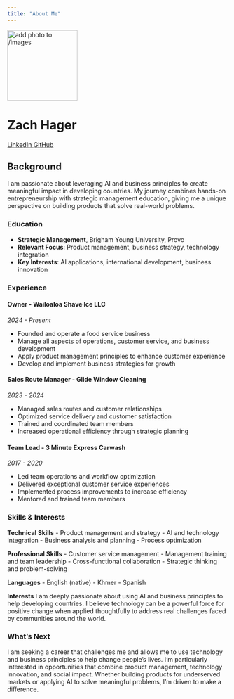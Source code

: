 ```yaml
---
title: "About Me"
---
```


::: {.hero-banner .text-center}

<img src="images/profile.jpg" alt="add photo to /images" class="rounded-circle mb-3" width="160">

<h1>Zach Hager</h1>

<a href="https://www.linkedin.com/in/zach-hager-2737b017a/" class="btn btn-outline-primary btn-sm" target="_blank">
  <i class="fab fa-linkedin"></i> LinkedIn
</a>
<a href="https://github.com/zdawgydawgy11" class="btn btn-outline-primary btn-sm" target="_blank">
  <i class="fab fa-github"></i> GitHub
</a>

:::

## Background

I am passionate about leveraging AI and business principles to create meaningful impact in developing countries. My journey combines hands-on entrepreneurship with strategic management education, giving me a unique perspective on building products that solve real-world problems.

### Education

- **Strategic Management**, Brigham Young University, Provo
- **Relevant Focus**: Product management, business strategy, technology integration
- **Key Interests**: AI applications, international development, business innovation

### Experience

#### Owner - Wailoaloa Shave Ice LLC
*2024 - Present*

- Founded and operate a food service business
- Manage all aspects of operations, customer service, and business development
- Apply product management principles to enhance customer experience
- Develop and implement business strategies for growth

#### Sales Route Manager - Glide Window Cleaning
*2023 - 2024*

- Managed sales routes and customer relationships
- Optimized service delivery and customer satisfaction
- Trained and coordinated team members
- Increased operational efficiency through strategic planning

#### Team Lead - 3 Minute Express Carwash
*2017 - 2020*

- Led team operations and workflow optimization
- Delivered exceptional customer service experiences
- Implemented process improvements to increase efficiency
- Mentored and trained team members

### Skills & Interests

**Technical Skills**
- Product management and strategy
- AI and technology integration
- Business analysis and planning
- Process optimization

**Professional Skills**
- Customer service management
- Management training and team leadership
- Cross-functional collaboration
- Strategic thinking and problem-solving

**Languages**
- English (native)
- Khmer
- Spanish

**Interests**
I am deeply passionate about using AI and business principles to help developing countries. I believe technology can be a powerful force for positive change when applied thoughtfully to address real challenges faced by communities around the world.

### What's Next

I am seeking a career that challenges me and allows me to use technology and business principles to help change people's lives. I'm particularly interested in opportunities that combine product management, technology innovation, and social impact. Whether building products for underserved markets or applying AI to solve meaningful problems, I'm driven to make a difference.
